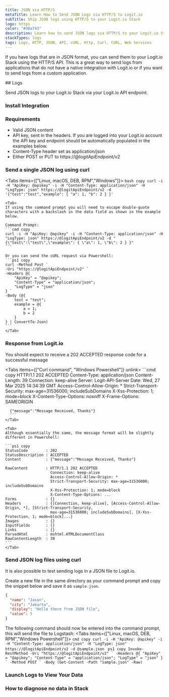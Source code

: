 ```yaml
---
title: JSON via HTTP/S
metaTitle: Learn How to Send JSON Logs via HTTP/S to Logit.io
subTitle: Ship JSON logs using HTTP/S to your Logit.io Stack
logo: https
color: "#30a743"
description: Learn how to send JSON logs via HTTP/S to your Logit.io Stack using cURL.
stackTypes: logs
tags: Logs, HTTP, JSON, API, cURL, Http, Curl, CURL, Web Services
---
```


If you have logs that are in JSON format, you can send them to your Logit.io Stack using the HTTP/S API. 
This is a great way to send logs from applications that do not have a native integration with Logit.io or if you want to send logs from a custom application.

<Steps>
  ## Logs

  Send JSON logs to your Logit.io Stack via your Logit.io API endpoint.
  
  ### Install Integration

  <InstallIntegration/>

  ### Requirements

  - Valid JSON content
  - API key, sent in the headers. If you are logged into your Logit.io account the API key and endpoint should be automatically 
    populated in the examples below.
  - Content-Type header set as application/json
  - Either POST or PUT to https://@logitApiEndpoint/v2

  ### Send a single JSON log using curl

  <Tabs items={["Linux, macOS, DEB, RPM","Windows"]}>
    <Tab>
    ```bash copy
    curl -i -H "ApiKey: @apikey" -i -H "Content-Type: application/json" -H "LogType: json" https://@logitApiEndpoint/v2 -d '{"test":"test","example": { "a": 1, "b": 2 } }'
    ```
    </Tab>

    <Tab>
    If using the command prompt you will need to escape double-quote characters with a backslash in the data field as shown in the example below.
                
    Command Prompt:
    ```cmd copy
    curl -i -H "ApiKey: @apikey" -i -H "Content-Type: application/json" -H "LogType: json" https://@logitApiEndpoint/v2 -d "{\"test\":\"test\",\"example\": { \"a\": 1, \"b\": 2 } }"
    ```

    Or you can send the cURL request via Powershell:
    ```ps1 copy
    curl -Method Post `
    -Uri "https://@logitApiEndpoint/v2" `
    -Headers @{
        "ApiKey" = "@apikey";
        "Content-Type" = "application/json";
        "LogType" = "json"
    } `
    -Body (@{
        test = "test";
        example = @{
            a = 1;
            b = 2
        }
    } | ConvertTo-Json)
    ```
    </Tab>

  </Tabs>

  ### Response from Logit.io

  You should expect to receive a 202 ACCEPTED response code for a successful message

  <Tabs items={["Curl command", "Windows Powershell"]} unlink>
    <Tab>
      ```cmd copy
      HTTP/1.1 202 ACCEPTED
      Content-Type: application/json
      Content-Length: 39
      Connection: keep-alive
      Server: Logit-API-Server
      Date: Wed, 27 Mar 2025 14:34:39 GMT
      Access-Control-Allow-Origin: *
      Strict-Transport-Security: max-age=31536000; includeSubDomains
      X-Xss-Protection: 1; mode=block
      X-Content-Type-Options: nosniff
      X-Frame-Options: SAMEORIGIN

      {"message":"Message Received, Thanks"}
      ```
    </Tab>

    <Tab>
    Although essentially the same, the message format will be slightly different in Powershell:

    ```ps1 copy
    StatusCode        : 202
    StatusDescription : ACCEPTED
    Content           : {"message":"Message Received, Thanks"}

    RawContent        : HTTP/1.1 202 ACCEPTED
                        Connection: keep-alive
                        Access-Control-Allow-Origin: *
                        Strict-Transport-Security: max-age=31536000; includeSubDomains
                        X-Xss-Protection: 1; mode=block
                        X-Content-Type-Options: ...
    Forms             : {}
    Headers           : {[Connection, keep-alive], [Access-Control-Allow-Origin, *], [Strict-Transport-Security,
                        max-age=31536000; includeSubDomains], [X-Xss-Protection, 1; mode=block]...}
    Images            : {}
    InputFields       : {}
    Links             : {}
    ParsedHtml        : mshtml.HTMLDocumentClass
    RawContentLength  : 39
    ```
    </Tab>
  
  </Tabs>

  ### Send JSON log files using curl

  It is also possible to test sending logs in a JSON file to Logit.io.

  Create a new file in the same directory as your command prompt and copy the snippet below and save it as `sample.json`.

  ```json copy
  {
    "name": "Jason",
    "city": "Jakarta",
    "display": "Hello there from JSON file",
    "value": 5
  }
  ```

  The following command should now be entered into the command prompt, this will send the file to Logstash:
  <Tabs items={["Linux, macOS, DEB, RPM","Windows Powershell"]}>
    <Tab>
    ```cmd copy
    curl -i -H "ApiKey: @apikey" -i -H "Content-Type: application/json" -H "LogType: json" https://@logitApiEndpoint/v2 -d @sample.json
    ```
    </Tab>
    <Tab>
    ```ps1 copy
    Invoke-RestMethod -Uri "https://@logitApiEndpoint/v2" `
      -Headers @{
          "ApiKey" = "@apikey";
          "Content-Type" = "application/json";
          "LogType" = "json"
      } `
      -Method POST `
      -Body (Get-Content -Path "sample.json" -Raw)
    ```
    </Tab>
  </Tabs>
  
  ### Launch Logs to View Your Data

  <LaunchVisualizer type="logs" />

  ### How to diagnose no data in Stack

  <DiagnoseNoData />

</Steps>